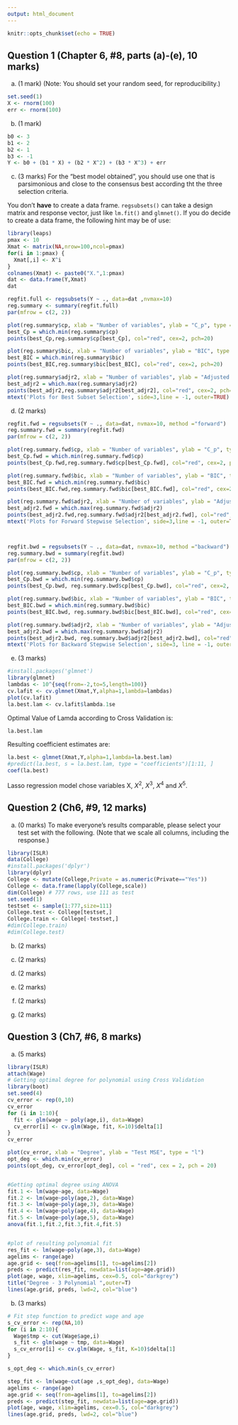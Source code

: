 ```yaml
---
output: html_document
---
```


```r
knitr::opts_chunk$set(echo = TRUE)
```


## Question 1 (Chapter 6, #8, parts (a)-(e), 10 marks)


(a) (1 mark)
(Note: You should set your random seed, for reproducibility.)
```r
set.seed(1)
X <- rnorm(100)
err <- rnorm(100)
```

(b) (1 mark)
```r
b0 <- 3
b1 <- 2
b2 <- 1
b3 <- -1
Y <- b0 + (b1 * X) + (b2 * X^2) + (b3 * X^3) + err
```


(c) (3 marks)
For the "best model obtained", you should 
use one that is parsimonious and close to
the consensus best according tht the three
selection criteria.

You don't **have** to create a data frame. 
`regsubsets()` can take a design matrix and
response vector, just like `lm.fit()` and 
`glmnet()`. If you do decide to create a data frame,
the following hint may be of use:
```r
library(leaps)
pmax <- 10
Xmat <- matrix(NA,nrow=100,ncol=pmax)
for(i in 1:pmax) {
  Xmat[,i] <- X^i
}
colnames(Xmat) <- paste0("X.",1:pmax)
dat <- data.frame(Y,Xmat)
dat
```

```r
regfit.full <- regsubsets(Y ~ ., data=dat ,nvmax=10)
reg.summary <- summary(regfit.full)
par(mfrow = c(2, 2))

plot(reg.summary$cp, xlab = "Number of variables", ylab = "C_p", type = "l")
best_Cp = which.min(reg.summary$cp)
points(best_Cp,reg.summary$cp[best_Cp], col="red", cex=2, pch=20)

plot(reg.summary$bic, xlab = "Number of variables", ylab = "BIC", type = "l")
best_BIC = which.min(reg.summary$bic)
points(best_BIC,reg.summary$bic[best_BIC], col="red", cex=2, pch=20)

plot(reg.summary$adjr2, xlab = "Number of variables", ylab = "Adjusted R^2", type = "l")
best_adjr2 = which.max(reg.summary$adjr2)
points(best_adjr2,reg.summary$adjr2[best_adjr2], col="red", cex=2, pch=20)
mtext('Plots for Best Subset Selection', side=3,line = -1, outer=TRUE)
```

(d) (2 marks) 
```r
regfit.fwd = regsubsets(Y ~ ., data=dat, nvmax=10, method ="forward")
reg.summary.fwd = summary(regfit.fwd)
par(mfrow = c(2, 2))

plot(reg.summary.fwd$cp, xlab = "Number of variables", ylab = "C_p", type = "l")
best_Cp.fwd = which.min(reg.summary.fwd$cp)
points(best_Cp.fwd,reg.summary.fwd$cp[best_Cp.fwd], col="red", cex=2, pch=20)

plot(reg.summary.fwd$bic, xlab = "Number of variables", ylab = "BIC", type = "l")
best_BIC.fwd = which.min(reg.summary.fwd$bic)
points(best_BIC.fwd,reg.summary.fwd$bic[best_BIC.fwd], col="red", cex=2, pch=20)

plot(reg.summary.fwd$adjr2, xlab = "Number of variables", ylab = "Adjusted R^2", type = "l")
best_adjr2.fwd = which.max(reg.summary.fwd$adjr2)
points(best_adjr2.fwd,reg.summary.fwd$adjr2[best_adjr2.fwd], col="red", cex=2, pch=20)
mtext('Plots for Forward Stepwise Selection', side=3,line = -1, outer=TRUE)



regfit.bwd = regsubsets(Y ~ ., data=dat, nvmax=10, method ="backward")
reg.summary.bwd = summary(regfit.bwd)
par(mfrow = c(2, 2))

plot(reg.summary.bwd$cp, xlab = "Number of variables", ylab = "C_p", type = "l")
best_Cp.bwd = which.min(reg.summary.bwd$cp)
points(best_Cp.bwd, reg.summary.bwd$cp[best_Cp.bwd], col="red", cex=2, pch=20)

plot(reg.summary.bwd$bic, xlab = "Number of variables", ylab = "BIC", type = "l")
best_BIC.bwd = which.min(reg.summary.bwd$bic)
points(best_BIC.bwd, reg.summary.bwd$bic[best_BIC.bwd], col="red", cex=2, pch=20)

plot(reg.summary.bwd$adjr2, xlab = "Number of variables", ylab = "Adjusted R^2", type = "l")
best_adjr2.bwd = which.max(reg.summary.bwd$adjr2)
points(best_adjr2.bwd, reg.summary.bwd$adjr2[best_adjr2.bwd], col="red", cex=2, pch=20)
mtext('Plots for Backward Stepwise Selection', side=3, line = -1, outer=TRUE)
```

(e) (3 marks)

```r
#install.packages('glmnet')
library(glmnet)
lambdas <- 10^{seq(from=-2,to=5,length=100)}
cv.lafit <- cv.glmnet(Xmat,Y,alpha=1,lambda=lambdas) 
plot(cv.lafit)
la.best.lam <- cv.lafit$lambda.1se
```

Optimal Value of Lamda according to Cross Validation is:
```r
la.best.lam
```

Resulting coefficient estimates are:
```r
la.best <- glmnet(Xmat,Y,alpha=1,lambda=la.best.lam)
#predict(la.best, s = la.best.lam, type = "coefficients")[1:11, ]
coef(la.best)
```

Lasso regression model chose variables X, $X^2$, $X^3$, $X^4$ and $X^5$.


## Question 2 (Ch6, #9, 12 marks)

(a) (0 marks)
To make everyone's results comparable, please
select your test set with the following.
(Note that we scale all columns, including the response.)

```r
library(ISLR)
data(College)
#install.packages('dplyr')
library(dplyr)
College <- mutate(College,Private = as.numeric(Private=="Yes"))
College <- data.frame(lapply(College,scale))
dim(College) # 777 rows, use 111 as test
set.seed(1)
testset <- sample(1:777,size=111)
College.test <- College[testset,]
College.train <- College[-testset,]
#dim(College.train)
#dim(College.test)
```

(b) (2 marks)

(c) (2 marks)

(d) (2 marks)

(e) (2 marks)

(f) (2 marks)

(g) (2 marks)


## Question 3 (Ch7, #6, 8 marks)

(a) (5 marks)
```r
library(ISLR)
attach(Wage)
# Getting optimal degree for polynomial using Cross Validation
library(boot)
set.seed(4)
cv_error <- rep(0,10)
cv_error
for (i in 1:10){
  fit <- glm(wage ~ poly(age,i), data=Wage)
  cv_error[i] <- cv.glm(Wage, fit, K=10)$delta[1]
}
cv_error

plot(cv_error, xlab = "Degree", ylab = "Test MSE", type = "l")
opt_deg <- which.min(cv_error)
points(opt_deg, cv_error[opt_deg], col = "red", cex = 2, pch = 20)


#Getting optimal degree using ANOVA
fit.1 <- lm(wage~age, data=Wage)
fit.2 <- lm(wage~poly(age,2), data=Wage)
fit.3 <- lm(wage~poly(age,3), data=Wage)
fit.4 <- lm(wage~poly(age,4), data=Wage)
fit.5 <- lm(wage~poly(age,5), data=Wage)
anova(fit.1,fit.2,fit.3,fit.4,fit.5)


#plot of resulting polynomial fit
res_fit <- lm(wage~poly(age,3), data=Wage)
agelims <- range(age)
age.grid <- seq(from=agelims[1], to=agelims[2])
preds <- predict(res_fit, newdata=list(age=age.grid))
plot(age, wage, xlim=agelims, cex=0.5, col="darkgrey")
title("Degree - 3 Polynomial ",outer=T)
lines(age.grid, preds, lwd=2, col="blue")
```


(b) (3 marks)
```r
# Fit step function to predict wage and age
s_cv_error <- rep(NA,10)
for (i in 2:10){
  Wage$tmp <- cut(Wage$age,i)
  s_fit <- glm(wage ~ tmp, data=Wage)
  s_cv_error[i] <- cv.glm(Wage, s_fit, K=10)$delta[1]
}

s_opt_deg <- which.min(s_cv_error)

step_fit <- lm(wage~cut(age ,s_opt_deg), data=Wage)
agelims <- range(age)
age.grid <- seq(from=agelims[1], to=agelims[2])
preds <- predict(step_fit, newdata=list(age=age.grid))
plot(age, wage, xlim=agelims, cex=0.5, col="darkgrey")
lines(age.grid, preds, lwd=2, col="blue")
```

